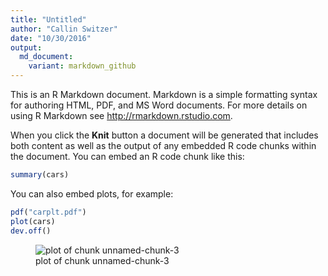 ```yaml
---
title: "Untitled"
author: "Callin Switzer"
date: "10/30/2016"
output:
  md_document:
    variant: markdown_github
---
```


This is an R Markdown document. Markdown is a simple formatting syntax for authoring HTML, PDF, and MS Word documents. For more details on using R Markdown see <http://rmarkdown.rstudio.com>.

When you click the **Knit** button a document will be generated that includes both content as well as the output of any embedded R code chunks within the document. You can embed an R code chunk like this:

```r
summary(cars)
```

You can also embed plots, for example:

```r

pdf("carplt.pdf")
plot(cars)
dev.off()
```

![plot of chunk unnamed-chunk-3](https://github.com/callinSwitzer/RDataScience/blob/master/carplt.png)

